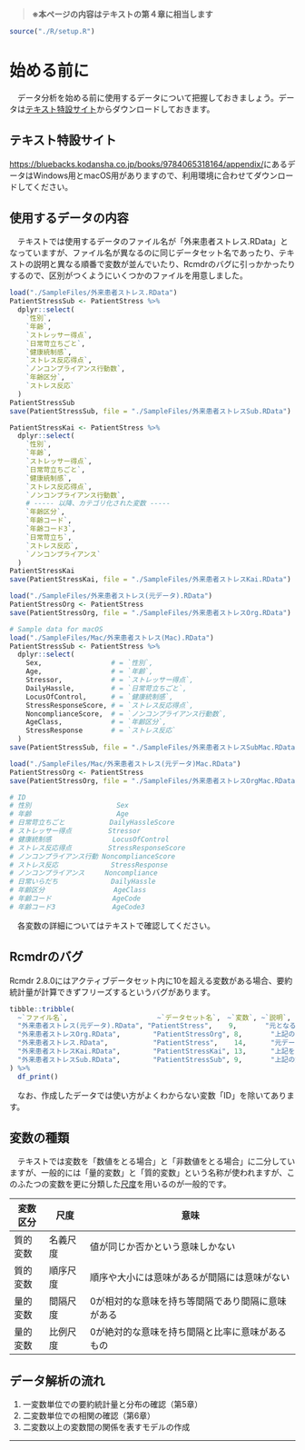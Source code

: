 > **※本ページの内容はテキストの第４章に相当します**

```r
source("./R/setup.R")
```


# 始める前に
　データ分析を始める前に使用するデータについて把握しておきましょう。データは[テキスト特設サイト](https://bluebacks.kodansha.co.jp/books/9784065318164/appendix/)からダウンロードしておきます。

:::{.callout-note collapse="true"}
## テキスト特設サイト
[https://bluebacks.kodansha.co.jp/books/9784065318164/appendix/](https://bluebacks.kodansha.co.jp/books/9784065318164/appendix/)にあるデータはWindows用とmacOS用がありますので、利用環境に合わせてダウンロードしてください。
:::


## 使用するデータの内容
　テキストでは使用するデータのファイル名が「外来患者ストレス.RData」となっていますが、ファイル名が異なるのに同じデータセット名であったり、テキストの説明と異なる順番で変数が並んでいたり、Rcmdrのバグに引っかかったりするので、区別がつくようにいくつかのファイルを用意しました。
```r
load("./SampleFiles/外来患者ストレス.RData")
PatientStressSub <- PatientStress %>% 
  dplyr::select(
    `性別`,
    `年齢`,
    `ストレッサー得点`,
    `日常苛立ちごと`,
    `健康統制感`,
    `ストレス反応得点`,
    `ノンコンプライアンス行動数`,
    `年齢区分`,
    `ストレス反応`
  )
PatientStressSub
save(PatientStressSub, file = "./SampleFiles/外来患者ストレスSub.RData")

PatientStressKai <- PatientStress %>% 
  dplyr::select(
    `性別`,
    `年齢`,
    `ストレッサー得点`,
    `日常苛立ちごと`,
    `健康統制感`,
    `ストレス反応得点`,
    `ノンコンプライアンス行動数`,
    # ----- 以降、カテゴリ化された変数 -----
    `年齢区分`,
    `年齢コード`,
    `年齢コード3`,
    `日常苛立ち`,
    `ストレス反応`,
    `ノンコンプライアンス`
  )
PatientStressKai
save(PatientStressKai, file = "./SampleFiles/外来患者ストレスKai.RData")

load("./SampleFiles/外来患者ストレス(元データ).RData")
PatientStressOrg <- PatientStress
save(PatientStressOrg, file = "./SampleFiles/外来患者ストレスOrg.RData")
```
```r
# Sample data for macOS
load("./SampleFiles/Mac/外来患者ストレス(Mac).RData")
PatientStressSub <- PatientStress %>% 
  dplyr::select(
    Sex,                 # = `性別`,
    Age,                 # = `年齢`,
    Stressor,            # = `ストレッサー得点`,
    DailyHassle,         # = `日常苛立ちごと`,
    LocusOfControl,      # = `健康統制感`,
    StressResponseScore, # = `ストレス反応得点`,
    NoncomplianceScore,  # = `ノンコンプライアンス行動数`,
    AgeClass,            # = `年齢区分`,
    StressResponse       # = `ストレス反応`
  )
save(PatientStressSub, file = "./SampleFiles/外来患者ストレスSubMac.RData")

load("./SampleFiles/Mac/外来患者ストレス(元データ)Mac.RData")
PatientStressOrg <- PatientStress
save(PatientStressOrg, file = "./SampleFiles/外来患者ストレスOrgMac.RData")

# ID
# 性別                     Sex
# 年齢                     Age
# 日常苛立ちごと           DailyHassleScore
# ストレッサー得点         Stressor
# 健康統制感               LocusOfControl
# ストレス反応得点         StressResponseScore
# ノンコンプライアンス行動 NoncomplianceScore
# ストレス反応             StressResponse
# ノンコンプライアンス     Noncompliance
# 日常いらだち             DailyHassle
# 年齢区分                 AgeClass
# 年齢コード               AgeCode
# 年齢コード3              AgeCode3

```

　各変数の詳細についてはテキストで確認してください。

:::{.callout-caution collapse="true"}
## Rcmdrのバグ
Rcmdr 2.8.0にはアクティブデータセット内に10を超える変数がある場合、要約統計量が計算できずフリーズするというバグがあります。
:::

```r
tibble::tribble(
  ~`ファイル名`,                      ~`データセット名`,　~`変数`, ~`説明`,
  "外来患者ストレス(元データ).RData", "PatientStress",    9,       "元となる調査データ（サンプルデータ）",
  "外来患者ストレスOrg.RData",        "PatientStressOrg", 8,       "上記のデータセット名を変更したデータ",
  "外来患者ストレス.RData",           "PatientStress",    14,      "元データにカテゴリ変数を加えたデータ（サンプルデータ）",
  "外来患者ストレスKai.RData",        "PatientStressKai", 13,      "上記をテキストの説明順に並べ替えたデータ",
  "外来患者ストレスSub.RData",        "PatientStressSub", 9,       "上記の第5章用サブセット（バグ回避用）"
) %>% 
  df_print()
```

　なお、作成したデータでは使い方がよくわからない変数「ID」を除いてあります。


## 変数の種類

　テキストでは変数を「数値をとる場合」と「非数値をとる場合」に二分していますが、一般的には「量的変数」と「質的変数」という名称が使われますが、このふたつの変数を更に分類した[尺度](https://bellcurve.jp/statistics/course/1562.html)を用いるのが一般的です。

変数区分 | 尺度     | 意味
---------|----------|---------------------------------------------------
質的変数 | 名義尺度 | 値が同じか否かという意味しかない
質的変数 | 順序尺度 | 順序や大小には意味があるが間隔には意味がない
量的変数 | 間隔尺度 | 0が相対的な意味を持ち等間隔であり間隔に意味がある
量的変数 | 比例尺度 | 0が絶対的な意味を持ち間隔と比率に意味があるもの

<!-- ### 名義尺度 -->
<!-- 　名義尺度は名前の通り他と区分するための変数で、性別や血液型、背番号などが該当します。背番号は数字ですが、一般的には数字の大小に意味を持たないので名義尺度と捉えることができます。 -->

<!-- ### 順序尺度 -->
<!-- 　順序尺度は名前の通り順序が意味を持つ変数で、順位（ランキング）や階級などが該当します。一般的に順位などは数字で表すので量的変数のように思えます、数値を加減算しても意味がないものは順序尺度と考えます。 -->

<!-- ### 間隔尺度 -->
<!-- 　間隔尺度は名前の通り間隔が意味を持つ変数で、温度やテストの点数などが該当します。加減算した場合には意味を持ち、乗除算しても意味がないものは間隔尺度です。 -->
<!-- 　例えば、温度は15度から15度上がれば30度ですが、15度が2倍になったら30度とは言えないので、間隔尺度に該当します。 -->

<!-- ### 比例尺度（比尺度） -->


## データ解析の流れ

1. 一変数単位での要約統計量と分布の確認（第5章）
1. 二変数単位での相関の確認（第6章）
1. 二変数以上の変数間の関係を表すモデルの作成


---
